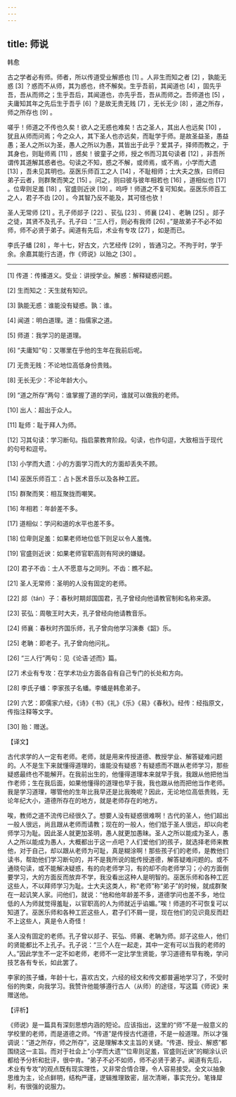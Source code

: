 ```yaml
---
---
---
```

title: 师说
---




韩愈

古之学者必有师。师者，所以传道受业解惑也 [1] 。人非生而知之者 [2] ，孰能无惑 [3] ？惑而不从师，其为惑也，终不解矣。生乎吾前，其闻道也 [4] ，固先乎吾，吾从而师之；生乎吾后，其闻道也，亦先乎吾，吾从而师之。吾师道也 [5] ，夫庸知其年之先后生于吾乎 [6] ？是故无贵无贱 [7] ，无长无少 [8] ，道之所存，师之所存也 [9] 。

嗟乎！师道之不传也久矣！欲人之无惑也难矣！古之圣人，其出人也远矣 [10] ，犹且从师而问焉；今之众人，其下圣人也亦远矣，而耻学于师。是故圣益圣，愚益愚；圣人之所以为圣，愚人之所以为愚，其皆出于此乎？爱其子，择师而教之，于其身也，则耻师焉 [11] ，惑矣！彼童子之师，授之书而习其句读者 [12] ，非吾所谓传其道解其惑者也。句读之不知，惑之不解，或师焉，或不焉，小学而大遗 [13] ，吾未见其明也。巫医乐师百工之人 [14] ，不耻相师；士大夫之族，曰师曰弟子云者，则群聚而笑之 [15] 。问之，则曰彼与彼年相若也 [16] ，道相似也 [17] 。位卑则足羞 [18] ，官盛则近谀 [19] 。呜呼！师道之不复可知矣。巫医乐师百工之人，君子不齿 [20] 。今其智乃反不能及，其可怪也欤！

圣人无常师 [21] 。孔子师郯子 [22] 、苌弘 [23] 、师襄 [24] 、老聃 [25] 。郯子之徒，其贤不及孔子。孔子曰：“三人行，则必有我师 [26] 。”是故弟子不必不如师，师不必贤于弟子。闻道有先后，术业有专攻 [27] ，如是而已。

李氏子蟠 [28] ，年十七，好古文，六艺经传 [29] ，皆通习之。不拘于时，学于余。余嘉其能行古道，作《师说》以贻之 [30] 。



* * *



[1] 传道：传播道义。受业：讲授学业。解惑：解释疑惑问题。

[2] 生而知之：天生就有知识。

[3] 孰能无惑：谁能没有疑惑。孰：谁。

[4] 闻道：明白道理。道：指儒家之道。

[5] 师道：我学习的是道理。

[6] “夫庸知”句：又哪里在乎他的生年在我前后呢。

[7] 无贵无贱：不论地位高低身份贵贱。

[8] 无长无少：不论年龄大小。

[9] “道之所存”两句：谁掌握了道的学问，谁就可以做我的老师。

[10] 出人：超出于众人。

[11] 耻师：耻于拜人为师。

[12] 习其句读：学习断句。指启蒙教育阶段。句读，也作句逗，大致相当于现代的句号和逗号。

[13] 小学而大遗：小的方面学习而大的方面却丢失不顾。

[14] 巫医乐师百工：占卜医术音乐以及各种工匠。

[15] 群聚而笑：相互聚拢而嘲笑。

[16] 年相若：年龄差不多。

[17] 道相似：学问和道的水平也差不多。

[18] 位卑则足羞：如果老师地位低下则足以令人羞愧。

[19] 官盛则近谀：如果老师官职高则有阿谀的嫌疑。

[20] 君子不齿：士人不愿意与之同列。不齿：瞧不起。

[21] 圣人无常师：圣明的人没有固定的老师。

[22] 郯（tán）子：春秋时期郯国国君，孔子曾经向他请教官制和名称来源。

[23] 苌弘：周敬王时大夫，孔子曾经向他请教音乐。

[24] 师襄：春秋时齐国乐师，孔子曾向他学习演奏《韶》乐。

[25] 老聃：即老子。孔子曾向他问礼。

[26] “三人行”两句：见《论语·述而》篇。

[27] 术业有专攻：在学术功业方面各自有自己专门的长处和方向。

[28] 李氏子蟠：李家孩子名蟠。李蟠是韩愈弟子。

[29] 六艺：即儒家六经，《诗》《书》《礼》《乐》《易》《春秋》。经传：经指原文，传指注释等文字。

[30] 贻：赠送。

【译文】

古代求学的人一定有老师。老师，就是用来传授道德、教授学业、解答疑难问题的。人不是生下来就懂得道理的，谁能没有疑惑？有疑惑而不跟从老师学习，那些疑惑最终也不能解开。在我前出生的，他懂得道理本来就早于我，我跟从他把他当作老师；生在我后面，如果他懂得的道理也早于我，我也跟从他而把他当作老师。我是学习道理，哪管他的生年比我早还是比我晚呢？因此，无论地位高低贵贱，无论年纪大小，道德所存在的地方，就是老师存在的地方。

唉，教师之道不流传已经很久了。想要人没有疑惑很难啊！古代的圣人，他们超出一般人很远，尚且跟从老师而请教；现在的一般人，他们低于圣人很远，却以向老师学习为耻。因此圣人就更加圣明，愚人就更加愚昧。圣人之所以能成为圣人，愚人之所以能成为愚人，大概都出于这一点吧？人们爱他们的孩子，就选择老师来教他，对于自己，却以跟从老师为可耻，真是糊涂啊！那些孩子们的老师，是教他们读书，帮助他们学习断句的，并不是我所说的能传授道德，解答疑难问题的。或不通晓句读，或不能解决疑惑，有的向老师学习，有的却不向老师学习；小的方面倒要学习，大的方面反而放弃不学，我没看出这种人是明智的。巫医乐师和各种工匠这些人，不以拜师学习为耻。士大夫这类人，称“老师”称“弟子”的时候，就成群聚在一起讥笑人家。问他们，就说：“他和他年龄差不多，道德学问也差不多，地位低的人为师就觉得羞耻，以官职高的人为师就近乎谄媚。”唉！师道的不可恢复可以知道了。巫医乐师和各种工匠这些人，君子们不屑一提，现在他们的见识竟反而赶不上这些人，真是令人奇怪！

圣人没有固定的老师。孔子曾以郯子、苌弘、师襄、老聃为师。郯子这些人，他们的贤能都比不上孔子。孔子说：“三个人在一起走，其中一定有可以当我的老师的人。”因此学生不一定不如老师，老师不一定比学生贤能，学习道德有早有晚，学问技艺各有专长，如此罢了。

李家的孩子蟠，年龄十七，喜欢古文，六经的经文和传文都普遍地学习了，不受时俗的拘束，向我学习。我赞许他能够遵行古人（从师）的途径，写这篇《师说》来赠送他。

【评析】

《师说》是一篇具有深刻思想内涵的短论。应该指出，这里的“师”不是一般意义的学校里的老师，而是道德之师。“传道”是传授古代道德，不是一般道理。所以才强调说：“道之所存，师之所存”，这是理解本文主旨的关键。“传道、授业、解惑”都围绕这一主旨。而对于社会上“小学而大遗”“位卑则足羞，官盛则近谀”的糊涂认识都给予分析和批评，很中肯。“弟子不必不如师，师不必贤于弟子。闻道有先后，术业有专攻”的观点既有现实理性，又非常合情合理，令人容易接受。全文以抽象思维为主，论点鲜明，结构严谨，逻辑推理致密，层次清晰，事实充分。笔锋犀利，有很强的说服力。
